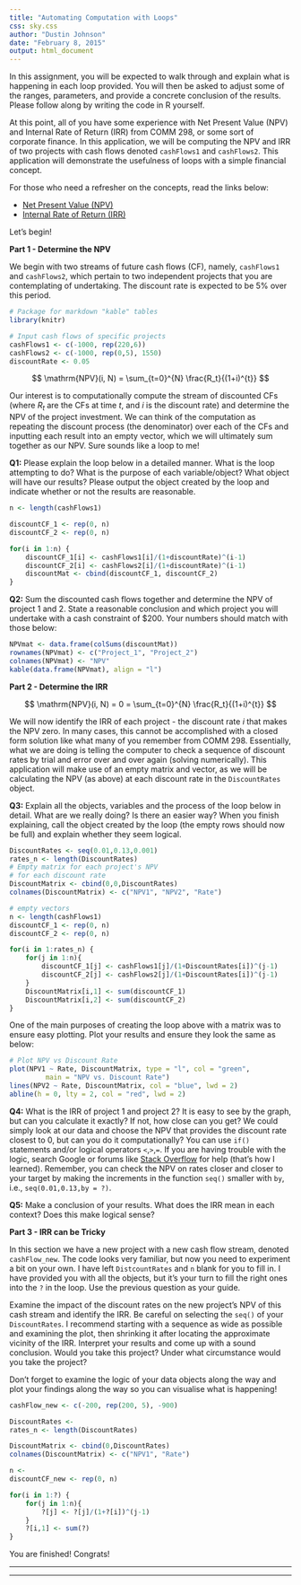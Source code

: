 ```yaml
---
title: "Automating Computation with Loops"
css: sky.css
author: "Dustin Johnson"
date: "February 8, 2015"
output: html_document
---
```


In this assignment, you will be expected to walk through and explain what is happening in each loop provided. You will then be asked to adjust some of the ranges, parameters, and provide a concrete conclusion of the results. Please follow along by writing the code in R yourself.

At this point, all of you have some experience with Net Present Value (NPV) and Internal Rate of Return (IRR) from COMM 298, or some sort of corporate finance. In this application, we will be computing the NPV and IRR of two projects with cash flows denoted `cashFlows1` and `cashFlows2`. This application will demonstrate the usefulness of loops with a simple financial concept.

For those who need a refresher on the concepts, read the links below:

* [Net Present Value (NPV)](http://www.investopedia.com/terms/n/npv.asp)
* [Internal Rate of Return (IRR)](http://www.investopedia.com/terms/i/irr.asp)

Let's begin!

**Part 1 - Determine the NPV**

We begin with two streams of future cash flows (CF), namely, `cashFlows1` and `cashFlows2`, which pertain to two independent projects that you are contemplating of undertaking. The discount rate is expected to be 5% over this period. 

```r
# Package for markdown "kable" tables
library(knitr)
```

```r
# Input cash flows of specific projects
cashFlows1 <- c(-1000, rep(220,6))
cashFlows2 <- c(-1000, rep(0,5), 1550)
discountRate <- 0.05
```

$$
\mathrm{NPV}(i, N) = \sum_{t=0}^{N} \frac{R_t}{(1+i)^{t}}
$$

Our interest is to computationally compute the stream of discounted CFs (where $R_{t}$ are the CFs at time $t$, and $i$ is the discount rate) and determine the NPV of the project investment. We can think of the computation as repeating the discount process (the denominator) over each of the CFs and inputting each result into an empty vector, which we will ultimately sum together as our NPV. Sure sounds like a loop to me! 

**Q1:** Please explain the loop below in a detailed manner. What is the loop attempting to do? What is the purpose of each variable/object? What object will have our results? Please output the object created by the loop and indicate whether or not the results are reasonable.

```r
n <- length(cashFlows1)

discountCF_1 <- rep(0, n)
discountCF_2 <- rep(0, n)

for(i in 1:n) {
	discountCF_1[i] <- cashFlows1[i]/(1+discountRate)^(i-1)
	discountCF_2[i] <- cashFlows2[i]/(1+discountRate)^(i-1)
	discountMat <- cbind(discountCF_1, discountCF_2)
}
```

**Q2:** Sum the discounted cash flows together and determine the NPV of project 1 and 2. State a reasonable conclusion and which project you will undertake with a cash constraint of $200. Your numbers should match with those below:

```r
NPVmat <- data.frame(colSums(discountMat))
rownames(NPVmat) <- c("Project_1", "Project_2")
colnames(NPVmat) <- "NPV"
kable(data.frame(NPVmat), align = "l")
```

**Part 2 - Determine the IRR**

$$
\mathrm{NPV}(i, N) = 0 = \sum_{t=0}^{N} \frac{R_t}{(1+i)^{t}}
$$

We will now identify the IRR of each project - the discount rate $i$ that makes the NPV zero. In many cases, this cannot be accomplished with a closed form solution like what many of you remember from COMM 298. Essentially, what we are doing is telling the computer to check a sequence of discount rates by trial and error over and over again (solving numerically). This application will make use of an empty matrix and vector, as we will be calculating the NPV (as above) at each discount rate in the `DiscountRates` object. 

**Q3:** Explain all the objects, variables and the process of the loop below in detail. What are we really doing? Is there an easier way? When you finish explaining, call the object created by the loop (the empty rows should now be full) and explain whether they seem logical.

```r
DiscountRates <- seq(0.01,0.13,0.001)
rates_n <- length(DiscountRates)
# Empty matrix for each project's NPV 
# for each discount rate
DiscountMatrix <- cbind(0,0,DiscountRates)
colnames(DiscountMatrix) <- c("NPV1", "NPV2", "Rate")

# empty vectors
n <- length(cashFlows1)
discountCF_1 <- rep(0, n)
discountCF_2 <- rep(0, n)

for(i in 1:rates_n) {
	for(j in 1:n){
		discountCF_1[j] <- cashFlows1[j]/(1+DiscountRates[i])^(j-1)
		discountCF_2[j] <- cashFlows2[j]/(1+DiscountRates[i])^(j-1)
	}
	DiscountMatrix[i,1] <- sum(discountCF_1)
	DiscountMatrix[i,2] <- sum(discountCF_2)
}
```

One of the main purposes of creating the loop above with a matrix was to ensure easy plotting. Plot your results and ensure they look the same as below:
```r
# Plot NPV vs Discount Rate
plot(NPV1 ~ Rate, DiscountMatrix, type = "l", col = "green",
		 main = "NPV vs. Discount Rate")
lines(NPV2 ~ Rate, DiscountMatrix, col = "blue", lwd = 2)
abline(h = 0, lty = 2, col = "red", lwd = 2)
```

**Q4:** What is the IRR of project 1 and project 2? It is easy to see by the graph, but can you calculate it exactly? If not, how close can you get? We could simply look at our data and choose the NPV that provides the discount rate closest to 0, but can you do it computationally? You can use `if()` statements and/or logical operators `<`,`>`,`=`. If you are having trouble with the logic, search Google or forums like [Stack Overflow](http://stackoverflow.com/) for help (that's how I learned). Remember, you can check the NPV on rates closer and closer to your target by making the increments in the function `seq()` smaller with `by`, i.e., `seq(0.01,0.13,by = ?)`.

**Q5:** Make a conclusion of your results. What does the IRR mean in each context? Does this make logical sense?


**Part 3 - IRR can be Tricky**

In this section we have a new project with a new cash flow stream, denoted `cashFlow_new`. The code looks very familiar, but now you need to experiment a bit on your own. I have left `DistcountRates` and `n` blank for you to fill in. I have provided you with all the objects, but it's your turn to fill the right ones into the `?` in the loop. Use the previous question as your guide.

Examine the impact of the discount rates on the new project's NPV of this cash stream and identify the IRR. Be careful on selecting the `seq()` of your `DiscountRates`. I recommend starting with a sequence as wide as possible and examining the plot, then shrinking it after locating the approximate vicinity of the IRR. Interpret your results and come up with a sound conclusion. Would you take this project? Under what circumstance would you take the project?

Don't forget to examine the logic of your data objects along the way and plot your findings along the way so you can visualise what is happening!

```r
cashFlow_new <- c(-200, rep(200, 5), -900)

DiscountRates <- 
rates_n <- length(DiscountRates)

DiscountMatrix <- cbind(0,DiscountRates)
colnames(DiscountMatrix) <- c("NPV1", "Rate")

n <- 
discountCF_new <- rep(0, n)

for(i in 1:?) {
	for(j in 1:n){
		?[j] <- ?[j]/(1+?[i])^(j-1)
	}
	?[i,1] <- sum(?)
}
```

You are finished! Congrats!

***
***